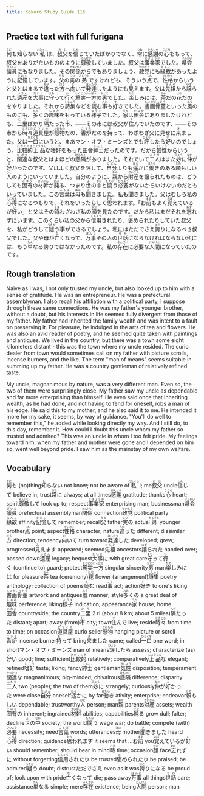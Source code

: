 ```yaml
---
title: Kokoro Study Guide 116
---
```


## Practice text with full furigana

<p>
<ruby><rb>何</rb><rt>なに</rt></ruby>も<ruby><rb>知</rb><rt>し</rt></ruby>らない<ruby><rb>私</rb><rt>わたくし</rt></ruby>は、<ruby><rb>叔父</rb><rt>おじ</rt></ruby>を<ruby><rb>信</rb><rt>しん</rt></ruby>じていたばかりでなく、<ruby><rb>常</rb><rt>つね</rt></ruby>に<ruby><rb>感謝</rb><rt>かんしゃ</rt></ruby>の<ruby><rb>心</rb><rt>こころ</rt></ruby>をもって、叔父をありがたいもののように<ruby><rb>尊敬</rb><rt>そんけい</rt></ruby>していました。叔父は<ruby><rb>事業家</rb><rt>じぎょうか</rt></ruby>でした。<ruby><rb>県会</rb><rt>けんかい</rt></ruby><ruby><rb>議員</rb><rt>ぎいん</rt></ruby>にもなりました。その<ruby><rb>関係</rb><rt>かんけい</rt></ruby>からでもありましょう、<ruby><rb>政党</rb><rt>せいとう</rt></ruby>にも<ruby><rb>縁故</rb><rt>えんこ</rt></ruby>があったように<ruby><rb>記憶</rb><rt>きおく</rt></ruby>しています。<ruby><rb>父</rb><rt>ちち</rt></ruby>の<ruby><rb>実</rb><rt>じつ</rt></ruby>の<ruby><rb>弟</rb><rt>おとうと</rt></ruby>ですけれども、そういう<ruby><rb>点</rb><rt>てん</rt></ruby>で、<ruby><rb>性格</rb><rt>せいかく</rt></ruby>からいうと父とはまるで<ruby><rb>違</rb><rt>ちが</rt></ruby>った<ruby><rb>方</rb><rt>ほう</rt></ruby>へ<ruby><rb>向</rb><rt>む</rt></ruby>いて<ruby><rb>発達</rb><rt>はったつ</rt></ruby>したようにも<ruby><rb>見</rb><rt>み</rt></ruby>えます。父は<ruby><rb>先祖</rb><rt>せんぞ</rt></ruby>から<ruby><rb>譲</rb><rt>ゆず</rt></ruby>られた<ruby><rb>遺産</rb><rt>いさん</rt></ruby>を<ruby><rb>大事</rb><rt>だいじ</rt></ruby>に<ruby><rb>守</rb><rt>まも</rt></ruby>って<ruby><rb>行</rb><rt>い</rt></ruby>く<ruby><rb>篤実一方</rb><rt>とくじついっぽう</rt></ruby>の<ruby><rb>男</rb><rt>おとこ</rt></ruby>でした。<ruby><rb>楽</rb><rt>たの</rt></ruby>しみには、<ruby><rb>茶</rb><rt>ちゃ</rt></ruby>だの<ruby><rb>花</rb><rt>はな</rt></ruby>だのをやりました。それから<ruby><rb>詩集</rb><rt>ししゅう</rt></ruby>などを<ruby><rb>読</rb><rt>よ</rt></ruby>む<ruby><rb>事</rb><rt>こと</rt></ruby>も<ruby><rb>好</rb><rt>す</rt></ruby>きでした。<ruby><rb>書画骨董</rb><rt>しょがこっとう</rt></ruby>といった<ruby><rb>風</rb><rt>ふう</rt></ruby>のものにも、<ruby><rb>多</rb><rt>おお</rt></ruby>くの<ruby><rb>趣味</rb><rt>しゅみ</rt></ruby>をもっている<ruby><rb>様子</rb><rt>ようす</rt></ruby>でした。<ruby><rb>家</rb><rt>うち</rt></ruby>は<ruby><rb>田舎</rb><rt>いなか</rt></ruby>にありましたけれども、<ruby><rb>二里</rb><rt>にり</rt></ruby>ばかり<ruby><rb>隔</rb><rt>へだ</rt></ruby>たった<ruby><rb>市</rb><rt>し</rt></ruby>、――その市には叔父が<ruby><rb>住</rb><rt>す</rt></ruby>んでいたのです、――その市から<ruby><rb>時々</rb><rt>ときどき</rt></ruby><ruby><rb>道具屋</rb><rt>どうぐや</rt></ruby>が<ruby><rb>懸物</rb><rt>かけもの</rt></ruby>だの、<ruby><rb>香炉</rb><rt>こうろ</rt></ruby>だのを<ruby><rb>持</rb><rt>も</rt></ruby>って、わざわざ父に見せに<ruby><rb>来</rb><rt>き</rt></ruby>ました。父は<ruby><rb>一口</rb><rt>ひとくち</rt></ruby>にいうと、まあマン・オフ・ミーンズとでも<ruby><rb>評</rb><rt>ひょう</rt></ruby>したら<ruby><rb>好</rb><rt>い</rt></ruby>いのでしょう。<ruby><rb>比較的</rb><rt>ひかくてき</rt></ruby><ruby><rb>上品</rb><rt>じょうひん</rt></ruby>な<ruby><rb>嗜好</rb><rt>しこう</rt></ruby>をもった田舎<ruby><rb>紳士</rb><rt>しんし</rt></ruby>だったのです。だから<ruby><rb>気性</rb><rt>きしょう</rt></ruby>からいうと、<ruby><rb>闊達</rb><rt>かったつ</rt></ruby>な叔父とはよほどの<ruby><rb>懸隔</rb><rt>けんかく</rt></ruby>がありました。それでいて<ruby><rb>二人</rb><rt>ふたり</rt></ruby>はまた<ruby><rb>妙</rb><rt>みょう</rt></ruby>に<ruby><rb>仲</rb><rt>なか</rt></ruby>が<ruby><rb>好</rb><rt>よ</rt></ruby>かったのです。父はよく叔父を評して、<ruby><rb>自分</rb><rt>じぶん</rt></ruby>よりも<ruby><rb>遥</rb><rt>はる</rt></ruby>かに<ruby><rb>働</rb><rt>はたら</rt></ruby>きのある<ruby><rb>頼</rb><rt>との</rt></ruby>もしい<ruby><rb>人</rb><rt>ひと</rt></ruby>のようにいっていました。自分のように、<ruby><rb>親</rb><rt>おや</rt></ruby>から<ruby><rb>財産</rb><rt>ざいさん</rt></ruby>を譲られたものは、どうしても<ruby><rb>固有</rb><rt>こゆう</rt></ruby>の<ruby><rb>材幹</rb><rt>さいかん</rt></ruby>が<ruby><rb>鈍</rb><rt>にぶ</rt></ruby>る、つまり<ruby><rb>世</rb><rt>よ</rt></ruby>の<ruby><rb>中</rb><rt>なか</rt></ruby>と<ruby><rb>闘</rb><rt>たたか</rt></ruby>う<ruby><rb>必要</rb><rt>ひつよう</rt></ruby>がないからいけないのだともいっていました。この<ruby><rb>言葉</rb><rt>ことば</rt></ruby>は<ruby><rb>母</rb><rt>はは</rt></ruby>も<ruby><rb>聞</rb><rt>き</rt></ruby>きました。私も聞きました。父はむしろ私の<ruby><rb>心得</rb><rt>こころえ</rt></ruby>になるつもりで、それをいったらしく<ruby><rb>思</rb><rt>おも</rt></ruby>われます。「お<ruby><rb>前</rb><rt>まえ</rt></ruby>もよく<ruby><rb>覚</rb><rt>おぼ</rt></ruby>えているが<ruby><rb>好</rb><rt>い</rt></ruby>い」と父はその<ruby><rb>時</rb><rt>とき</rt></ruby>わざわざ私の<ruby><rb>顔</rb><rt>かお</rt></ruby>を見たのです。だから私はまだそれを<ruby><rb>忘</rb><rt>わす</rt></ruby>れずにいます。このくらい私の父から<ruby><rb>信用</rb><rt>しんよう</rt></ruby>されたり、<ruby><rb>褒</rb><rt>ほ</rt></ruby>められたりしていた叔父を、私がどうして<ruby><rb>疑</rb><rt>うたが</rt></ruby>う事ができるでしょう。私にはただでさえ<ruby><rb>誇</rb><rt>ほこ</rt></ruby>りになるべき叔父でした。父や母が<ruby><rb>亡</rb><rt>な</rt></ruby>くなって、<ruby><rb>万事</rb><rt>ばんじ</rt></ruby>その人の<ruby><rb>世話</rb><rt>せわ</rt></ruby>にならなければならない私には、もう<ruby><rb>単</rb><rt>たん</rt></ruby>なる誇りではなかったのです。私の<ruby><rb>存在</rb><rt>そんざい</rt></ruby>に必要な<ruby><rb>人間</rb><rt>にんげん</rt></ruby>になっていたのです。
</p>


## Rough translation

Naïve as I was, I not only trusted my uncle, but also looked up to him with a sense of gratitude. He was an entrepreneur. He was a prefectural assemblyman. I also recall his affiliation with a political party, I suppose through these same connections. He was my father's younger brother, without a doubt, but his interests in life seemed fully divergent from those of my father. My father had inherited the family wealth and was intent to a fault on preserving it. For pleasure, he indulged in the arts of tea and flowers. He was also an avid reader of poetry, and he seemed quite taken with paintings and antiques. We lived in the country, but there was a town some eight kilometers distant - this was the town where my uncle resided. The curio dealer from town would sometimes call on my father with picture scrolls, incense burners, and the like. The term "man of means" seems suitable in summing up my father. He was a country gentleman of relatively refined taste.

My uncle, magnanimous by nature, was a very different man. Even so, the two of them were surprisingly close. My father saw my uncle as dependable and far more enterprising than himself. He even said once that inheriting wealth, as he had done, and not having to fend for oneself, robs a man of his edge. He said this to my mother, and he also said it to me. He intended it more for my sake, it seems, by way of guidance. "You'll do well to remember this," he added while looking directly my way. And I still do, to this day, remember it. How could I doubt this uncle whom my father so trusted and admired? This was an uncle in whom I too felt pride. My feelings toward him, when my father and mother were gone and I depended on him so, went well beyond pride. I saw him as the mainstay of my own welfare.    


## Vocabulary

<p>
<span class="vocabstudy"><ruby><rb>何</rb><rt>なに</rt></ruby>も&nbsp;(no)thing</span><span class="vocabstudy"><ruby><rb>知</rb><rt>し</rt></ruby>らない&nbsp;not know; not be aware of</span><span class="vocabstudy"><ruby><rb>私</rb><rt>わたくし</rt></ruby>&nbsp;I; me</span><span class="vocabstudy"><ruby><rb>叔父</rb><rt>おじ</rt></ruby>&nbsp;uncle</span><span class="vocabstudy"><ruby><rb>信</rb><rt>しん</rt></ruby>じて&nbsp;believe in; trust</span><span class="vocabstudy"><ruby><rb>常</rb><rt>つね</rt></ruby>に&nbsp;always; at all times</span><span class="vocabstudy"><ruby><rb>感謝</rb><rt>かんしゃ</rt></ruby>&nbsp;gratitude; thanks</span><span class="vocabstudy"><ruby><rb>心</rb><rt>こころ</rt></ruby>&nbsp;heart; spirit</span><span class="vocabstudy"><ruby><rb>尊敬</rb><rt>そんけい</rt></ruby>して&nbsp;look up to; respect</span><span class="vocabstudy"><ruby><rb>事業家</rb><rt>じぎょうか</rt></ruby>&nbsp;enterprising man; businessman</span><span class="vocabstudy"><ruby><rb>県会</rb><rt>けんかい</rt></ruby><ruby><rb>議員</rb><rt>ぎいん</rt></ruby>&nbsp;prefectural assemblyman</span><span class="vocabstudy"><ruby><rb>関係</rb><rt>かんけい</rt></ruby>&nbsp;connection</span><span class="vocabstudy"><ruby><rb>政党</rb><rt>せいとう</rt></ruby>&nbsp;political party</span><span class="vocabstudy"><ruby><rb>縁故</rb><rt>えんこ</rt></ruby>&nbsp;affinity</span><span class="vocabstudy"><ruby><rb>記憶</rb><rt>きおく</rt></ruby>して&nbsp;remember; recall</span><span class="vocabstudy"><ruby><rb>父</rb><rt>ちち</rt></ruby>&nbsp;father</span><span class="vocabstudy"><ruby><rb>実</rb><rt>じつ</rt></ruby>の&nbsp;actual</span><span class="vocabstudy"><ruby><rb>弟</rb><rt>おとうと</rt></ruby>&nbsp;younger brother</span><span class="vocabstudy"><ruby><rb>点</rb><rt>てん</rt></ruby>&nbsp;point; aspect</span><span class="vocabstudy"><ruby><rb>性格</rb><rt>せいかく</rt></ruby>&nbsp;character; nature</span><span class="vocabstudy"><ruby><rb>違</rb><rt>ちが</rt></ruby>った&nbsp;different; dissimilar</span><span class="vocabstudy"><ruby><rb>方</rb><rt>ほう</rt></ruby>&nbsp;direction; tendency</span><span class="vocabstudy"><ruby><rb>向</rb><rt>む</rt></ruby>いて&nbsp;turn toward</span><span class="vocabstudy"><ruby><rb>発達</rb><rt>はったつ</rt></ruby>した&nbsp;developed; grew; progressed</span><span class="vocabstudy"><ruby><rb>見</rb><rt>み</rt></ruby>えます&nbsp;appeared; seemed</span><span class="vocabstudy"><ruby><rb>先祖</rb><rt>せんぞ</rt></ruby>&nbsp;ancestors</span><span class="vocabstudy"><ruby><rb>譲</rb><rt>ゆず</rt></ruby>られた&nbsp;handed over; passed down</span><span class="vocabstudy"><ruby><rb>遺産</rb><rt>いさん</rt></ruby>&nbsp;legacy; bequest</span><span class="vocabstudy"><ruby><rb>大事</rb><rt>だいじ</rt></ruby>に&nbsp;with great care</span><span class="vocabstudy"><ruby><rb>守</rb><rt>まも</rt></ruby>って<ruby><rb>行</rb><rt>い</rt></ruby>く&nbsp;(continue to) guard; protect</span><span class="vocabstudy"><ruby><rb>篤実一方</rb><rt>とくじついっぽう</rt></ruby>&nbsp;singular sincerity</span><span class="vocabstudy"><ruby><rb>男</rb><rt>おとこ</rt></ruby>&nbsp;man</span><span class="vocabstudy"><ruby><rb>楽</rb><rt>たの</rt></ruby>しみには&nbsp;for pleasure</span><span class="vocabstudy"><ruby><rb>茶</rb><rt>ちゃ</rt></ruby>&nbsp;tea (ceremony)</span><span class="vocabstudy"><ruby><rb>花</rb><rt>はな</rt></ruby>&nbsp;flower (arrangement)</span><span class="vocabstudy"><ruby><rb>詩集</rb><rt>ししゅう</rt></ruby>&nbsp;poetry anthology; collection of poems</span><span class="vocabstudy"><ruby><rb>読</rb><rt>よ</rt></ruby>む&nbsp;read</span><span class="vocabstudy"><ruby><rb>事</rb><rt>こと</rt></ruby>&nbsp;act; action</span><span class="vocabstudy"><ruby><rb>好</rb><rt>す</rt></ruby>き&nbsp;to one's liking</span><span class="vocabstudy"><ruby><rb>書画骨董</rb><rt>しょがこっとう</rt></ruby>&nbsp;artwork and antiques</span><span class="vocabstudy"><ruby><rb>風</rb><rt>ふう</rt></ruby>&nbsp;manner; style</span><span class="vocabstudy"><ruby><rb>多</rb><rt>おお</rt></ruby>くの&nbsp;a great deal of</span><span class="vocabstudy"><ruby><rb>趣味</rb><rt>しゅみ</rt></ruby>&nbsp;perference; liking</span><span class="vocabstudy"><ruby><rb>様子</rb><rt>ようす</rt></ruby>&nbsp;indication; appearance</span><span class="vocabstudy"><ruby><rb>家</rb><rt>うち</rt></ruby>&nbsp;house; home</span><span class="vocabstudy"><ruby><rb>田舎</rb><rt>いなか</rt></ruby>&nbsp;countryside; the country</span><span class="vocabstudy"><ruby><rb>二里</rb><rt>にり</rt></ruby>&nbsp;2 ri (about 8 km; about 5 miles)</span><span class="vocabstudy"><ruby><rb>隔</rb><rt>へだ</rt></ruby>たった&nbsp;distant; apart; away (from)</span><span class="vocabstudy"><ruby><rb>市</rb><rt>し</rt></ruby>&nbsp;city; town</span><span class="vocabstudy"><ruby><rb>住</rb><rt>す</rt></ruby>んで&nbsp;live; reside</span><span class="vocabstudy"><ruby><rb>時々</rb><rt>ときどき</rt></ruby>&nbsp;from time to time; on occasion</span><span class="vocabstudy"><ruby><rb>道具屋</rb><rt>どうぐや</rt></ruby>&nbsp;curio seller</span><span class="vocabstudy"><ruby><rb>懸物</rb><rt>かけもの</rt></ruby>&nbsp;hanging picture or scroll</span><span class="vocabstudy"><ruby><rb>香炉</rb><rt>こうろ</rt></ruby>&nbsp;incense burner</span><span class="vocabstudy"><ruby><rb>持</rb><rt>も</rt></ruby>って&nbsp;bring</span><span class="vocabstudy"><ruby><rb>来</rb><rt>き</rt></ruby>ました&nbsp;came; called</span><span class="vocabstudy"><ruby><rb>一口</rb><rt>ひとくち</rt></ruby>&nbsp;one word; in short</span><span class="vocabstudy">マン・オフ・ミーンズ&nbsp;man of means</span><span class="vocabstudy"><ruby><rb>評</rb><rt>ひょう</rt></ruby>したら&nbsp;assess; characterize (as)</span><span class="vocabstudy"><ruby><rb>好</rb><rt>い</rt></ruby>い&nbsp;good; fine; sufficient</span><span class="vocabstudy"><ruby><rb>比較的</rb><rt>ひかくてき</rt></ruby>&nbsp;relatively; comparatively</span><span class="vocabstudy"><ruby><rb>上品</rb><rt>じょうひん</rt></ruby>な&nbsp;elegant; refined</span><span class="vocabstudy"><ruby><rb>嗜好</rb><rt>しこう</rt></ruby>&nbsp;taste; liking; fancy</span><span class="vocabstudy"><ruby><rb>紳士</rb><rt>しんし</rt></ruby>&nbsp;gentleman</span><span class="vocabstudy"><ruby><rb>気性</rb><rt>きしょう</rt></ruby>&nbsp;disposition; temperament</span><span class="vocabstudy"><ruby><rb>闊達</rb><rt>かったつ</rt></ruby>な&nbsp;magnanimous; big-minded; chivalrous</span><span class="vocabstudy"><ruby><rb>懸隔</rb><rt>けんかく</rt></ruby>&nbsp;difference; disparity</span><span class="vocabstudy"><ruby><rb>二人</rb><rt>ふたり</rt></ruby>&nbsp;two (people); the two of them</span><span class="vocabstudy"><ruby><rb>妙</rb><rt>みょう</rt></ruby>に&nbsp;strangely; curiously</span><span class="vocabstudy"><ruby><rb>仲</rb><rt>なか</rt></ruby>が<ruby><rb>好</rb><rt>よ</rt></ruby>かった&nbsp;were close</span><span class="vocabstudy"><ruby><rb>自分</rb><rt>じぶん</rt></ruby>&nbsp;oneself</span><span class="vocabstudy"><ruby><rb>遥</rb><rt>はる</rt></ruby>かに&nbsp;by far</span><span class="vocabstudy"><ruby><rb>働</rb><rt>はたら</rt></ruby>き&nbsp;ativity; enterprise; endeavor</span><span class="vocabstudy"><ruby><rb>頼</rb><rt>との</rt></ruby>もしい&nbsp;dependable; trustworthy</span><span class="vocabstudy"><ruby><rb>人</rb><rt>ひと</rt></ruby>&nbsp;person; man</span><span class="vocabstudy"><ruby><rb>親</rb><rt>おや</rt></ruby>&nbsp;parents</span><span class="vocabstudy"><ruby><rb>財産</rb><rt>ざいさん</rt></ruby>&nbsp;assets; wealth</span><span class="vocabstudy"><ruby><rb>固有</rb><rt>こゆう</rt></ruby>の&nbsp;inherent; ingrained</span><span class="vocabstudy"><ruby><rb>材幹</rb><rt>さいかん</rt></ruby>&nbsp;abilities; capabilities</span><span class="vocabstudy"><ruby><rb>鈍</rb><rt>にぶ</rt></ruby>る&nbsp;grow dull; falter; decline</span><span class="vocabstudy"><ruby><rb>世</rb><rt>よ</rt></ruby>の<ruby><rb>中</rb><rt>なか</rt></ruby>&nbsp;society; the world</span><span class="vocabstudy"><ruby><rb>闘</rb><rt>たたか</rt></ruby>う&nbsp;wage war; do battle; compete (with)</span><span class="vocabstudy"><ruby><rb>必要</rb><rt>ひつよう</rt></ruby>&nbsp;necessity; need</span><span class="vocabstudy"><ruby><rb>言葉</rb><rt>ことば</rt></ruby>&nbsp;words; utterances</span><span class="vocabstudy"><ruby><rb>母</rb><rt>はは</rt></ruby>&nbsp;mother</span><span class="vocabstudy"><ruby><rb>聞</rb><rt>き</rt></ruby>きました&nbsp;heard</span><span class="vocabstudy"><ruby><rb>心得</rb><rt>こころえ</rt></ruby>&nbsp;direction; guidance</span><span class="vocabstudy"><ruby><rb>思</rb><rt>おも</rt></ruby>われます&nbsp;it seems that ...</span><span class="vocabstudy">お<ruby><rb>前</rb><rt>まえ</rt></ruby>&nbsp;you</span><span class="vocabstudy"><ruby><rb>覚</rb><rt>おぼ</rt></ruby>えているが<ruby><rb>好</rb><rt>い</rt></ruby>い&nbsp;should remember; should bear in mind</span><span class="vocabstudy"><ruby><rb>時</rb><rt>とき</rt></ruby>&nbsp;time; occasion</span><span class="vocabstudy"><ruby><rb>顔</rb><rt>かお</rt></ruby>&nbsp;face</span><span class="vocabstudy"><ruby><rb>忘</rb><rt>わす</rt></ruby>れずに&nbsp;without forgetting</span><span class="vocabstudy"><ruby><rb>信用</rb><rt>しんよう</rt></ruby>されたり&nbsp;be trusted</span><span class="vocabstudy"><ruby><rb>褒</rb><rt>ほ</rt></ruby>められたり&nbsp;be praised; be admired</span><span class="vocabstudy"><ruby><rb>疑</rb><rt>うたが</rt></ruby>う&nbsp;doubt; distrust</span><span class="vocabstudy">ただでさえ&nbsp;even as it was</span><span class="vocabstudy"><ruby><rb>誇</rb><rt>ほこ</rt></ruby>りになる&nbsp;be proud of; look upon with pride</span><span class="vocabstudy"><ruby><rb>亡</rb><rt>な</rt></ruby>くなって&nbsp;die; pass away</span><span class="vocabstudy"><ruby><rb>万事</rb><rt>ばんじ</rt></ruby>&nbsp;all things</span><span class="vocabstudy"><ruby><rb>世話</rb><rt>せわ</rt></ruby>&nbsp;care; assistance</span><span class="vocabstudy"><ruby><rb>単</rb><rt>たん</rt></ruby>なる&nbsp;simple; mere</span><span class="vocabstudy"><ruby><rb>存在</rb><rt>そんざい</rt></ruby>&nbsp;existence; being</span><span class="vocabstudy"><ruby><rb>人間</rb><rt>にんげん</rt></ruby>&nbsp;person; man</span>
</p>
